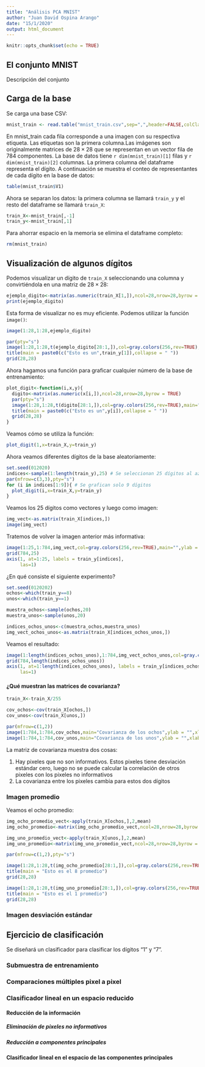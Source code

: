 ```yaml
---
title: "Análisis PCA MNIST"
author: "Juan David Ospina Arango"
date: "15/1/2020"
output: html_document
---
```


```r
knitr::opts_chunk$set(echo = TRUE)
```

## El conjunto MNIST

Descripción del conjunto

## Carga de la base
Se carga una base CSV:

```r
mnist_train <- read.table("mnist_train.csv",sep=",",header=FALSE,colClasses = "numeric")
```
En mnist_train cada fila corresponde a una imagen con su respectiva etiqueta. Las etiquetas son la primera columna.Las imágenes son originalmente matrices de $28 \times 28$ que se representan en un vector fila de 784 componentes. La base de datos tiene `r dim(mnist_train)[1]` filas y `r dim(mnist_train)[2]` columnas. La primera columna del dataframe representa el dígito. A continuación se muestra el conteo de representantes de cada dígito en la base de datos:


```r
table(mnist_train$V1)
```

Ahora se separan los datos: la primera columna se llamará `train_y` y el resto del dataframe se llamará `train_X`: 


```r
train_X<-mnist_train[,-1]
train_y<-mnist_train[,1]
```

Para ahorrar espacio en la memoria se elimina el dataframe completo:

```r
rm(mnist_train)
```



<!-- ```{r} -->
<!--  library(readr) -->
<!--  mnist_train <- read_csv("mnist_train.csv", -->
<!--                          col_names = FALSE,col_types = cols(.default = col_integer())) -->
<!-- ``` -->


## Visualización de algunos dígitos
Podemos visualizar un dígito de `train_X` seleccionando una columna y convirtiéndola en una matriz de $28 \times 28$:

```r
ejemplo_digito<-matrix(as.numeric(train_X[1,]),ncol=28,nrow=28,byrow = TRUE)
print(ejemplo_digito)
```

Esta forma de visualizar no es muy eficiente. Podemos utilizar la función `image()`:

```r
image(1:28,1:28,ejemplo_digito)
```


```r
par(pty="s")
image(1:28,1:28,t(ejemplo_digito[28:1,]),col=gray.colors(256,rev=TRUE),main="",ylab = "",xlab = "",las=1)
title(main = paste0(c("Esto es un",train_y[1]),collapse = " "))
grid(28,28)
```

Ahora hagamos una función para graficar cualquier número de la base de entrenamiento:

```r
plot_digit<-function(i,x,y){
  digito<-matrix(as.numeric(x[i,]),ncol=28,nrow=28,byrow = TRUE)
  par(pty="s")
  image(1:28,1:28,t(digito[28:1,]),col=gray.colors(256,rev=TRUE),main="",ylab = "",xlab = "",las=1)
  title(main = paste0(c("Esto es un",y[i]),collapse = " "))
  grid(28,28)
}
```

Veamos cómo se utiliza la función:

```r
plot_digit(1,x=train_X,y=train_y)
```

Ahora veamos diferentes dígitos de la base aleatoriamente:

```r
set.seed(012020)
indices<-sample(1:length(train_y),25) # Se seleccionan 25 dígitos al azar
par(mfrow=c(3,3),pty="s")
for (i in indices[1:9]){ # Se grafican solo 9 dígitos
  plot_digit(i,x=train_X,y=train_y)
}
```

Veamos los 25 dígitos como vectores y luego como imagen:

```r
img_vect<-as.matrix(train_X[indices,])
image(img_vect)
```
Tratemos de volver la imagen anterior más informativa:

```r
image(1:25,1:784,img_vect,col=gray.colors(256,rev=TRUE),main="",ylab = "",xlab = "",las=1,axes=FALSE)
grid(784,25)
axis(1, at=1:25, labels = train_y[indices],
     las=1)
```
¿En qué consiste el siguiente experimento?


```r
set.seed(0120202)
ochos<-which(train_y==8)
unos<-which(train_y==1)

muestra_ochos<-sample(ochos,20)
muestra_unos<-sample(unos,20)

indices_ochos_unos<-c(muestra_ochos,muestra_unos)
img_vect_ochos_unos<-as.matrix(train_X[indices_ochos_unos,])
```

Veamos el resultado:

```r
image(1:length(indices_ochos_unos),1:784,img_vect_ochos_unos,col=gray.colors(256,rev=TRUE),main="",ylab = "",xlab = "",las=1,axes=FALSE)
grid(784,length(indices_ochos_unos))
axis(1, at=1:length(indices_ochos_unos), labels = train_y[indices_ochos_unos],
     las=1)
```
#### ¿Qué muestran las matrices de covarianza?


```r
train_X<-train_X/255
```


```r
cov_ochos<-cov(train_X[ochos,])
cov_unos<-cov(train_X[unos,])
```

```r
par(mfrow=c(1,2))
image(1:784,1:784,cov_ochos,main="Covarianza de los ochos",ylab = "",xlab = "",las=1,axes=FALSE)
image(1:784,1:784,cov_unos,main="Covarianza de los unos",ylab = "",xlab = "",las=1,axes=FALSE)
```


La matriz de covarianza muestra dos cosas:

1. Hay pixeles que no son informativos. Estos pixeles tiene desviación estándar cero, luego no se puede calcular la correlación de otros pixeles con los pixeles no informativos
2. La covarianza entre los pixeles cambia para estos dos dígitos

### Imagen promedio

Veamos el ocho promedio:

```r
img_ocho_promedio_vect<-apply(train_X[ochos,],2,mean)
img_ocho_promedio<-matrix(img_ocho_promedio_vect,ncol=28,nrow=28,byrow = TRUE)

img_uno_promedio_vect<-apply(train_X[unos,],2,mean)
img_uno_promedio<-matrix(img_uno_promedio_vect,ncol=28,nrow=28,byrow = TRUE)

```

```r
par(mfrow=c(1,2),pty="s")

image(1:28,1:28,t(img_ocho_promedio[28:1,]),col=gray.colors(256,rev=TRUE),main="",ylab = "",xlab = "",las=1)
title(main = "Esto es el 8 promedio")
grid(28,28)

image(1:28,1:28,t(img_uno_promedio[28:1,]),col=gray.colors(256,rev=TRUE),main="",ylab = "",xlab = "",las=1)
title(main = "Esto es el 1 promedio")
grid(28,28)
```

### Imagen desviación estándar

## Ejercicio de clasificación

Se diseñará un clasificador para clasificar los dígitos "1" y "7".

### Submuestra de entrenamiento

### Comparaciones múltiples pixel a pixel

### Clasificador lineal en un espacio reducido

#### Reducción de la información

##### Eliminación de pixeles no informativos

##### Reducción a componentes principales


#### Clasificador lineal en el espacio de las componentes principales


